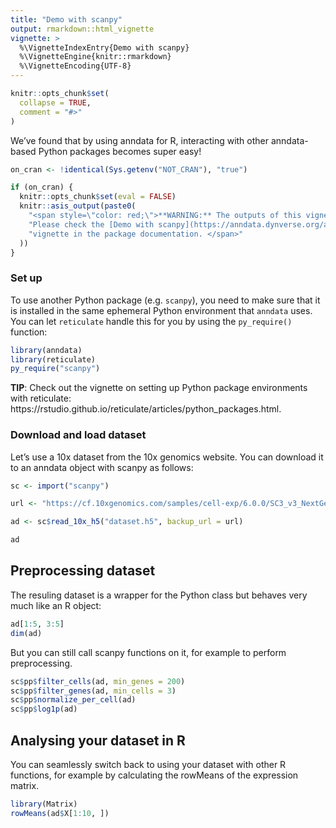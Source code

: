 ```yaml
---
title: "Demo with scanpy"
output: rmarkdown::html_vignette
vignette: >
  %\VignetteIndexEntry{Demo with scanpy}
  %\VignetteEngine{knitr::rmarkdown}
  %\VignetteEncoding{UTF-8}
---
```


```r
knitr::opts_chunk$set(
  collapse = TRUE,
  comment = "#>"
)
```

We've found that by using anndata for R, interacting with other anndata-based Python packages becomes super easy!

```r
on_cran <- !identical(Sys.getenv("NOT_CRAN"), "true")

if (on_cran) {
  knitr::opts_chunk$set(eval = FALSE)
  knitr::asis_output(paste0(
    "<span style=\"color: red;\">**WARNING:** The outputs of this vignette are not rendered on CRAN due to package size limitations. ",
    "Please check the [Demo with scanpy](https://anndata.dynverse.org/articles/scanpy_demo.html) ",
    "vignette in the package documentation. </span>"
  ))
}
```

### Set up

To use another Python package (e.g. `scanpy`), you need to make sure that it is installed in the same ephemeral Python environment that `anndata` uses. 
You can let `reticulate` handle this for you by using the `py_require()` function:

```r
library(anndata)
library(reticulate)
py_require("scanpy")
```

**TIP**: Check out the vignette on setting up Python package environments with reticulate: https://rstudio.github.io/reticulate/articles/python_packages.html. 

### Download and load dataset

Let's use a 10x dataset from the 10x genomics website.
You can download it to an anndata object with scanpy as follows:
```r
sc <- import("scanpy")

url <- "https://cf.10xgenomics.com/samples/cell-exp/6.0.0/SC3_v3_NextGem_DI_CellPlex_CSP_DTC_Sorted_30K_Squamous_Cell_Carcinoma/SC3_v3_NextGem_DI_CellPlex_CSP_DTC_Sorted_30K_Squamous_Cell_Carcinoma_count_sample_feature_bc_matrix.h5"

ad <- sc$read_10x_h5("dataset.h5", backup_url = url)

ad
```

## Preprocessing dataset
The resuling dataset is a wrapper for the Python class but behaves very much like an R object:
```r
ad[1:5, 3:5]
dim(ad)
``` 

But you can still call scanpy functions on it, for example to perform preprocessing.
```r
sc$pp$filter_cells(ad, min_genes = 200)
sc$pp$filter_genes(ad, min_cells = 3)
sc$pp$normalize_per_cell(ad)
sc$pp$log1p(ad)
```

## Analysing your dataset in R
You can seamlessly switch back to using your dataset with other R functions, for example
by calculating the rowMeans of the expression matrix.
```r
library(Matrix)
rowMeans(ad$X[1:10, ])
```
